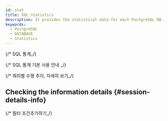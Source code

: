 ```yaml
---
id: stat
title: SQL Statistics
description: It provides the statistical data for each PostgreSQL DB.
keywords:
  - PostgreSQL
  - DATABASE
  - Statistics
---
```


{/* SQL 통계_/}

<Dbstatsqldesc />

{/* SQL 통계 기본 사용 안내 _/}

<Dbstatsqlbasic />

{/* 쿼리별 수행 추이, 자세히 보기_/}

<Dbstatsqlviewquery />


<Dbstatsqlviewquerydetailssummary />


<Dbproductsqlstatquerydetails />

## Checking the information details {#session-details-info}


<Dbstatsqldetails />

{/* 필터 조건추가하기_/}

<Dbsqlfilter level={2} />


<Dbv2dataeditcolumn level={2} />
